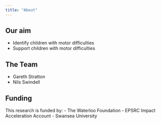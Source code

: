 ```yaml
---
title: "About"
---
```


## Our aim

-   Identify children with motor difficulties
-   Support children with motor difficulties

## The Team

-   Gareth Stratton
-   Nils Swindell

## Funding

This research is funded by: - The Waterloo Foundation - EPSRC Impact Acceleration Account - Swansea University
